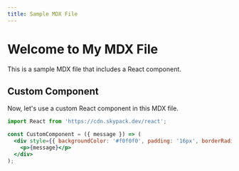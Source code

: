 ```yaml
---
title: Sample MDX File
---
```


# Welcome to My MDX File

This is a sample MDX file that includes a React component.

## Custom Component

Now, let's use a custom React component in this MDX file.

```jsx
import React from 'https://cdn.skypack.dev/react';

const CustomComponent = ({ message }) => (
  <div style={{ backgroundColor: '#f0f0f0', padding: '16px', borderRadius: '4px' }}>
    <p>{message}</p>
  </div>
);

